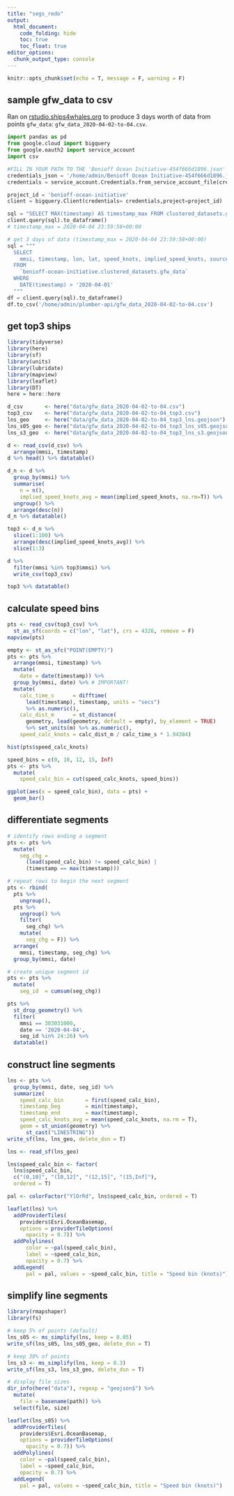 ```yaml
---
title: "segs_redo"
output: 
  html_document:
    code_folding: hide
    toc: true
    toc_float: true
editor_options: 
  chunk_output_type: console
---
```


```r
knitr::opts_chunk$set(echo = T, message = F, warning = F)
```

## sample gfw_data to csv

Ran on [rstudio.ships4whales.org](http://rstudio.ships4whales.org) to produce 3 days worth of data from points `gfw_data`: `gfw_data_2020-04-02-to-04.csv`.

```python
import pandas as pd
from google.cloud import bigquery
from google.oauth2 import service_account
import csv

#FILL IN YOUR PATH TO THE 'Benioff Ocean Initiative-454f666d1896.json'
credentials_json = '/home/admin/Benioff Ocean Initiative-454f666d1896.json'
credentials = service_account.Credentials.from_service_account_file(credentials_json)

project_id = 'benioff-ocean-initiative'
client = bigquery.Client(credentials= credentials,project=project_id)

sql = "SELECT MAX(timestamp) AS timestamp_max FROM clustered_datasets.gfw_data WHERE date(timestamp) > '2020-01-01';"
client.query(sql).to_dataframe()
# timestamp_max = 2020-04-04 23:59:58+00:00

# get 3 days of data (timestamp_max = 2020-04-04 23:59:58+00:00)
sql = """
  SELECT
    mmsi, timestamp, lon, lat, speed_knots, implied_speed_knots, source
  FROM
    `benioff-ocean-initiative.clustered_datasets.gfw_data`
  WHERE 
    DATE(timestamp) > '2020-04-01'
  """
df = client.query(sql).to_dataframe()
df.to_csv('/home/admin/plumber-api/gfw_data_2020-04-02-to-04.csv')
```

## get top3 ships

```r
library(tidyverse)
library(here)
library(sf)
library(units)
library(lubridate)
library(mapview)
library(leaflet)
library(DT)
here = here::here

d_csv       <- here("data/gfw_data_2020-04-02-to-04.csv")
top3_csv    <- here("data/gfw_data_2020-04-02-to-04_top3.csv")
lns_geo     <- here("data/gfw_data_2020-04-02-to-04_top3_lns.geojson")
lns_s05_geo <- here("data/gfw_data_2020-04-02-to-04_top3_lns_s05.geojson")
lns_s3_geo  <- here("data/gfw_data_2020-04-02-to-04_top3_lns_s3.geojson")
```


```r
d <- read_csv(d_csv) %>% 
  arrange(mmsi, timestamp)
d %>% head() %>% datatable()

d_n <- d %>% 
  group_by(mmsi) %>% 
  summarise(
    n = n(),
    implied_speed_knots_avg = mean(implied_speed_knots, na.rm=T)) %>% 
  ungroup() %>% 
  arrange(desc(n))
d_n %>% datatable()

top3 <- d_n %>% 
  slice(1:100) %>% 
  arrange(desc(implied_speed_knots_avg)) %>% 
  slice(1:3)

d %>% 
  filter(mmsi %in% top3$mmsi) %>% 
  write_csv(top3_csv)

top3 %>% datatable()
```


## calculate speed bins

```r
pts <- read_csv(top3_csv) %>% 
  st_as_sf(coords = c("lon", "lat"), crs = 4326, remove = F)
mapview(pts)

empty <- st_as_sfc("POINT(EMPTY)")
pts <- pts %>%
  arrange(mmsi, timestamp) %>% 
  mutate(
    date = date(timestamp)) %>% 
  group_by(mmsi, date) %>% # IMPORTANT!
  mutate(
    calc_time_s      = difftime(
      lead(timestamp), timestamp, units = "secs") 
      %>% as.numeric(),
    calc_dist_m      = st_distance(
      geometry, lead(geometry, default = empty), by_element = TRUE) 
      %>% set_units(m) %>% as.numeric(),
    speed_calc_knots = calc_dist_m / calc_time_s * 1.94384)

hist(pts$speed_calc_knots)

speed_bins = c(0, 10, 12, 15, Inf)
pts <- pts %>%
  mutate(
    speed_calc_bin = cut(speed_calc_knots, speed_bins))

ggplot(aes(x = speed_calc_bin), data = pts) +
  geom_bar()
```

## differentiate segments

```r
# identify rows ending a segment
pts <- pts %>%
  mutate(
    seg_chg = 
      (lead(speed_calc_bin) != speed_calc_bin) | 
      (timestamp == max(timestamp)))

# repeat rows to begin the next segment
pts <- rbind(
  pts %>% 
    ungroup(),
  pts %>% 
    ungroup() %>% 
    filter(
      seg_chg) %>% 
    mutate(
      seg_chg = F)) %>% 
  arrange(
    mmsi, timestamp, seg_chg) %>% 
  group_by(mmsi, date)

# create unique segment id
pts <- pts %>%
  mutate(
    seg_id  = cumsum(seg_chg))

pts %>%
  st_drop_geometry() %>%
  filter(
    mmsi == 303031000, 
    date ==	'2020-04-04', 
    seg_id %in% 24:26) %>%
  datatable()

```

## construct line segments

```r
lns <- pts %>%
  group_by(mmsi, date, seg_id) %>% 
  summarize(
    speed_calc_bin       = first(speed_calc_bin),
    timestamp_beg        = min(timestamp),
    timestamp_end        = max(timestamp),
    speed_calc_knots_avg = mean(speed_calc_knots, na.rm = T),
    geom = st_union(geometry) %>% 
      st_cast("LINESTRING"))
write_sf(lns, lns_geo, delete_dsn = T)

lns <- read_sf(lns_geo)

lns$speed_calc_bin <- factor(
  lns$speed_calc_bin, 
  c("(0,10]", "(10,12]", "(12,15]", "(15,Inf]"), 
  ordered = T)

pal <- colorFactor("YlOrRd", lns$speed_calc_bin, ordered = T)

leaflet(lns) %>%
  addProviderTiles(
    providers$Esri.OceanBasemap,
    options = providerTileOptions(
      opacity = 0.7)) %>% 
  addPolylines(
      color = ~pal(speed_calc_bin),
      label = ~speed_calc_bin,
      opacity = 0.7) %>% 
  addLegend(
      pal = pal, values = ~speed_calc_bin, title = "Speed bin (knots)")
```

## simplify line segments

```r
library(rmapshaper)
library(fs)

# keep 5% of points (default)
lns_s05 <- ms_simplify(lns, keep = 0.05)
write_sf(lns_s05, lns_s05_geo, delete_dsn = T)

# keep 30% of points
lns_s3 <- ms_simplify(lns, keep = 0.3)
write_sf(lns_s3, lns_s3_geo, delete_dsn = T)

# display file sizes
dir_info(here("data"), regexp = "geojson$") %>% 
  mutate(
    file = basename(path)) %>% 
  select(file, size)

leaflet(lns_s05) %>%
  addProviderTiles(
    providers$Esri.OceanBasemap,
    options = providerTileOptions(
      opacity = 0.7)) %>% 
  addPolylines(
    color = ~pal(speed_calc_bin),
    label = ~speed_calc_bin,
    opacity = 0.7) %>% 
  addLegend(
    pal = pal, values = ~speed_calc_bin, title = "Speed bin (knots)")
```
